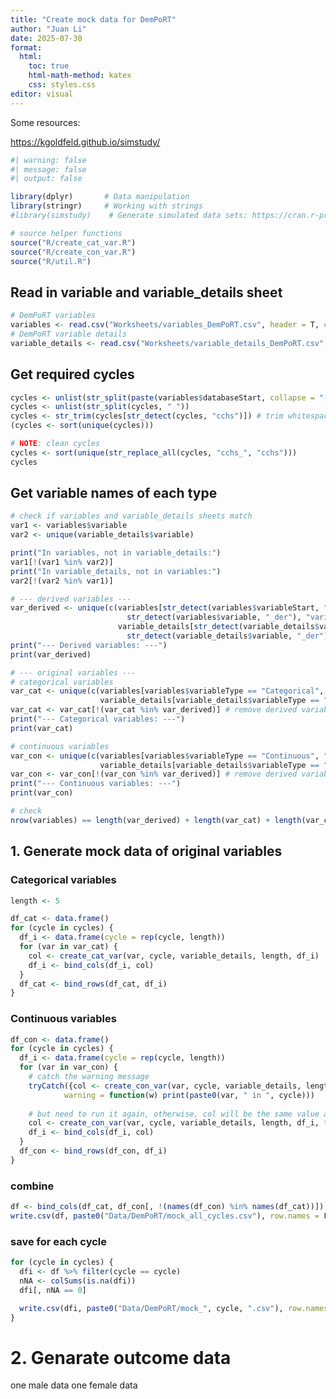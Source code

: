 ```yaml
---
title: "Create mock data for DemPoRT"
author: "Juan Li"
date: 2025-07-30
format: 
  html:
    toc: true
    html-math-method: katex
    css: styles.css
editor: visual
---
```


Some resources:

<https://kgoldfeld.github.io/simstudy/>

```r
#| warning: false
#| message: false
#| output: false

library(dplyr)       # Data manipulation
library(stringr)     # Working with strings
#library(simstudy)    # Generate simulated data sets: https://cran.r-project.org/web/packages/simstudy/vignettes/simstudy.html

# source helper functions
source("R/create_cat_var.R")
source("R/create_con_var.R")
source("R/util.R")
```

## Read in variable and variable_details sheet

```r
# DemPoRT variables
variables <- read.csv("Worksheets/variables_DemPoRT.csv", header = T, check.names=FALSE, na.strings=c("","NA","N/A")) 
# DemPoRT variable details
variable_details <- read.csv("Worksheets/variable_details_DemPoRT.csv", header = T, check.names=FALSE, na.strings=c("","NA","N/A"))  
```

## Get required cycles

```r
cycles <- unlist(str_split(paste(variables$databaseStart, collapse = ","), ","))
cycles <- unlist(str_split(cycles, " ")) 
cycles <- str_trim(cycles[str_detect(cycles, "cchs")]) # trim whitespaces
(cycles <- sort(unique(cycles)))

# NOTE: clean cycles
cycles <- sort(unique(str_replace_all(cycles, "cchs_", "cchs")))
cycles
```

## Get variable names of each type

```r
# check if variables and variable_details sheets match
var1 <- variables$variable
var2 <- unique(variable_details$variable)

print("In variables, not in variable_details:")
var1[!(var1 %in% var2)]
print("In variable_details, not in variables:")
var2[!(var2 %in% var1)]
```

```r
# --- derived variables ---
var_derived <- unique(c(variables[str_detect(variables$variableStart, "DerivedVar::") |
                          str_detect(variables$variable, "_der"), "variable"],
                        variable_details[str_detect(variable_details$variableStart, "DerivedVar::") |
                          str_detect(variable_details$variable, "_der"), "variable"]))
print("--- Derived variables: ---")
print(var_derived)

# --- original variables ---
# categorical variables
var_cat <- unique(c(variables[variables$variableType == "Categorical", "variable"],
                    variable_details[variable_details$variableType == "Categorical", "variable"]))
var_cat <- var_cat[!(var_cat %in% var_derived)] # remove derived variable
print("--- Categorical variables: ---")
print(var_cat)

# continuous variables
var_con <- unique(c(variables[variables$variableType == "Continuous", "variable"],
                    variable_details[variable_details$variableType == "Continuous", "variable"]))
var_con <- var_con[!(var_con %in% var_derived)] # remove derived variable
print("--- Continuous variables: ---")
print(var_con)

# check
nrow(variables) == length(var_derived) + length(var_cat) + length(var_con)
```

## 1. Generate mock data of original variables

### Categorical variables

```r
length <- 5

df_cat <- data.frame()
for (cycle in cycles) {
  df_i <- data.frame(cycle = rep(cycle, length))
  for (var in var_cat) {
    col <- create_cat_var(var, cycle, variable_details, length, df_i)
    df_i <- bind_cols(df_i, col)
  }
  df_cat <- bind_rows(df_cat, df_i)
}
```

### Continuous variables

```r
df_con <- data.frame()
for (cycle in cycles) {
  df_i <- data.frame(cycle = rep(cycle, length))
  for (var in var_con) {
    # catch the warning message
    tryCatch({col <- create_con_var(var, cycle, variable_details, length, df_i, type = "uniform")},
            warning = function(w) print(paste0(var, " in ", cycle)))
    
    # but need to run it again, otherwise, col will be the same value as in the last iteration
    col <- create_con_var(var, cycle, variable_details, length, df_i, type = "uniform")
    df_i <- bind_cols(df_i, col)
  }
  df_con <- bind_rows(df_con, df_i)
}
```

### combine

```r
df <- bind_cols(df_cat, df_con[, !(names(df_con) %in% names(df_cat))])
write.csv(df, paste0("Data/DemPoRT/mock_all_cycles.csv"), row.names = F)
```

### save for each cycle

```r
for (cycle in cycles) {
  dfi <- df %>% filter(cycle == cycle)
  nNA <- colSums(is.na(dfi))
  dfi[, nNA == 0]

  write.csv(dfi, paste0("Data/DemPoRT/mock_", cycle, ".csv"), row.names = F)
}
```

# 2. Genarate outcome data

one male data one female data

```r

```

```r

```